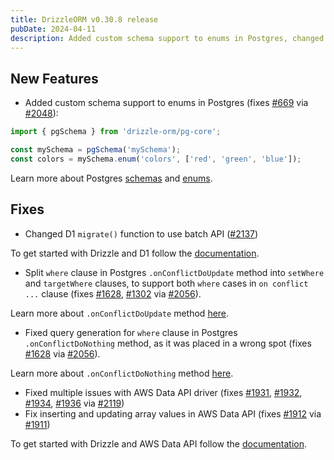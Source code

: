 ```yaml
---
title: DrizzleORM v0.30.8 release
pubDate: 2024-04-11
description: Added custom schema support to enums in Postgres, changed D1 'migrate()' function to use batch API, updated '.onConflictDoUpdate' method, fixed query generation for 'where' clause in Postgres '.onConflictDoNothing' method and fixed various bugs related to AWS Data API.
---
```


## New Features

- Added custom schema support to enums in Postgres (fixes [#669](https://github.com/drizzle-team/drizzle-orm/issues/669) via [#2048](https://github.com/drizzle-team/drizzle-orm/pull/2048)):

```ts copy {3,4}
import { pgSchema } from 'drizzle-orm/pg-core';

const mySchema = pgSchema('mySchema');
const colors = mySchema.enum('colors', ['red', 'green', 'blue']);
```

Learn more about Postgres [schemas](/docs/schemas) and [enums](https://orm.drizzle.team/docs/column-types/pg#enum).

## Fixes

- Changed D1 `migrate()` function to use batch API ([#2137](https://github.com/drizzle-team/drizzle-orm/pull/2137))

To get started with Drizzle and D1 follow the [documentation](/docs/get-started-sqlite#cloudflare-d1).

- Split `where` clause in Postgres `.onConflictDoUpdate` method into `setWhere` and `targetWhere` clauses, to support both `where` cases in `on conflict ...` clause (fixes [#1628](https://github.com/drizzle-team/drizzle-orm/issues/1628), [#1302](https://github.com/drizzle-team/drizzle-orm/issues/1302) via [#2056](https://github.com/drizzle-team/drizzle-orm/pull/2056)). 

Learn more about `.onConflictDoUpdate` method [here](/docs/insert#on-conflict-do-update).
- Fixed query generation for `where` clause in Postgres `.onConflictDoNothing` method, as it was placed in a wrong spot (fixes [#1628](https://github.com/drizzle-team/drizzle-orm/issues/1628) via [#2056](https://github.com/drizzle-team/drizzle-orm/pull/2056)).

Learn more about `.onConflictDoNothing` method [here](/docs/insert#on-conflict-do-nothing).

- Fixed multiple issues with AWS Data API driver (fixes [#1931](https://github.com/drizzle-team/drizzle-orm/pull/1931), [#1932](https://github.com/drizzle-team/drizzle-orm/issues/1932), [#1934](https://github.com/drizzle-team/drizzle-orm/issues/1934), [#1936](https://github.com/drizzle-team/drizzle-orm/issues/1936) via [#2119](https://github.com/drizzle-team/drizzle-orm/pull/2119))
- Fix inserting and updating array values in AWS Data API (fixes [#1912](https://github.com/drizzle-team/drizzle-orm/issues/1912) via [#1911](https://github.com/drizzle-team/drizzle-orm/pull/1911))

To get started with Drizzle and AWS Data API follow the [documentation](/docs/get-started-postgresql#aws-data-api).
